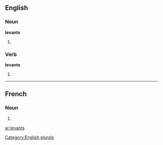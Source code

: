 ==English==

===Noun===
'''levants'''

# {{plural of |[[levant]]}}

===Verb===
'''levants'''

# {{third-person singular of|[[levant]]}}

[[Category:English plurals]]

----

==French==

===Noun===
{{infl|fr|plural}} {{m|p}}

# {{plural of|levant|lang=French}}

[[ar:levants]]